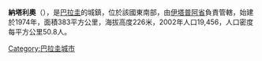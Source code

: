 {{Coord|26|45|36|S|55|8|24|W|display=title}}

'''納塔利奧'''（{{lang-es|Natalio}}），是[[巴拉圭|巴拉圭]]的城鎮，位於該國東南部，由[[伊塔普阿省|伊塔普阿省]]負責管轄，始建於1974年，面積383平方公里，海拔高度226米，2002年人口19,456，人口密度每平方公里50.8人。

{{Paraguay-geo-stub}}
[[Category:巴拉圭城市|Category:巴拉圭城市]]